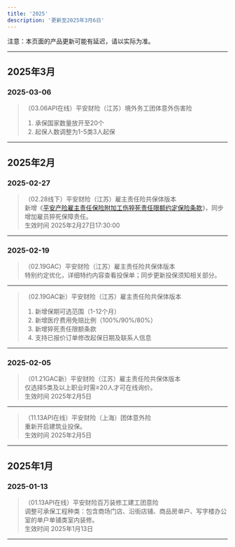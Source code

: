 ```yaml
---
title: '2025'
description: '更新至2025年3月6日'
---
```


<Note>
  注意：本页面的产品更新可能有延迟，请以实际为准。
</Note>

---

## 2025年3月
### 2025-03-06
> （03.06API在线）平安财险（江苏）境外务工团体意外伤害险  
> 1. 承保国家数量放开至20个  
> 2. 起保人数调整为1-5类3人起保  

---

## 2025年2月
### 2025-02-27
> （02.28线下）平安财险（江苏）雇主责任险共保体版本  
> 新增《[平安产险雇主责任保险附加工伤猝死责任限额约定保险条款](/Terms/Insurance/PA/GZ/平安产险雇主责任保险附加工伤猝死责任限额约定保险条款)》，同步增加雇员猝死保障责任。  
> 生效时间
> 2025年2月27日17:30:00  

---

### 2025-02-19
> （02.19GAC）平安财险（江苏）雇主责任险共保体版本  
> 特别约定优化，详细特约内容查看投保单；同步更新投保须知相关部分。  

---

> （02.19GAC新）平安财险（江苏）雇主责任险共保体版本  
> 1. 新增保期可选范围（1-12个月）  
> 2. 新增医疗费用免赔比例（100%/90%/80%）  
> 3. 新增猝死责任限额条款  
> 4. 支持已报价订单修改起保日期及联系人信息  

---

### 2025-02-05
> （01.21GAC新）平安财险（江苏）雇主责任险共保体版本  
> 仅选择5类及以上职业时需≥20人才可在线询价。  
> 生效时间
> 2025年2月5日  

---

> （11.13API在线）平安财险（上海）团体意外险  
> 重新开启建筑业投保。  
> 生效时间
> 2025年2月5日  

---

## 2025年1月
### 2025-01-13
> （01.13API在线）平安财险百万装修工建工团意险  
> 调整可承保工程种类：包含商场门店、沿街店铺、商品房单户、写字楼办公室的单户单铺类室内装修。  
> 生效时间
> 2025年1月13日  

---